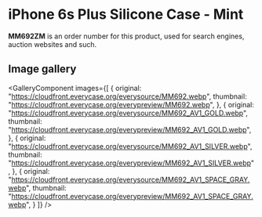 
# iPhone 6s Plus Silicone Case - Mint

<Callout type='info' emoji='👉🏻'>**MM692ZM** is an order number for this product, used for search engines, auction websites and such.</Callout>

## Image gallery

<GalleryComponent
    images={[
      {
        original: "https://cloudfront.everycase.org/everysource/MM692.webp",
        thumbnail: "https://cloudfront.everycase.org/everypreview/MM692.webp",
      },
      {
        original: "https://cloudfront.everycase.org/everysource/MM692_AV1_GOLD.webp",
        thumbnail: "https://cloudfront.everycase.org/everypreview/MM692_AV1_GOLD.webp",
      },
      {
        original: "https://cloudfront.everycase.org/everysource/MM692_AV1_SILVER.webp",
        thumbnail: "https://cloudfront.everycase.org/everypreview/MM692_AV1_SILVER.webp",
      },
      {
        original: "https://cloudfront.everycase.org/everysource/MM692_AV1_SPACE_GRAY.webp",
        thumbnail: "https://cloudfront.everycase.org/everypreview/MM692_AV1_SPACE_GRAY.webp",
      }
    ]}
  />
